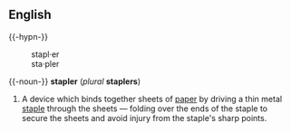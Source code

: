 ==English==
{{-hypn-}}
:stapl&middot;er
:sta&middot;pler
{{-noun-}}
'''stapler''' (''plural'' '''staplers''')

# A device which binds together sheets of [[paper]] by driving a thin metal [[staple]] through the sheets &mdash; folding over the ends of the staple to secure the sheets and avoid injury from the staple's sharp points.